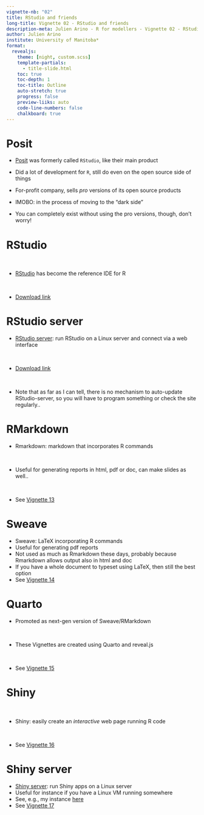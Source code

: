 ---
vignette-nb: "02"
title: RStudio and friends
long-title: Vignette 02 - RStudio and friends
description-meta: Julien Arino - R for modellers - Vignette 02 - RStudio and friends
author: Julien Arino
institute: University of Manitoba*
format: 
  revealjs:
    theme: [night, custom.scss]    
    template-partials:
      - title-slide.html
    toc: true
    toc-depth: 1
    toc-title: Outline
    auto-stretch: true
    progress: false
    preview-liiks: auto
    code-line-numbers: false
    chalkboard: true
---

# Posit

- [Posit](https://posit.co/) was formerly called `RStudio`, like their main product

- Did a lot of development for `R`, still do even on the open source side of things

- For-profit company, sells *pro* versions of its open source products

- IMOBO: in the process of moving to the "dark side"

- You can completely exist without using the pro versions, though, don't worry!

# RStudio

<br>

- [RStudio](https://posit.co/products/open-source/rstudio/) has become the reference IDE for R

<br>

- [Download link](https://posit.co/download/rstudio-desktop/)

# RStudio server

- [RStudio server](https://posit.co/products/open-source/rstudio-server/): run RStudio on a Linux server and connect via a web interface

<br>

- [Download link](https://posit.co/download/rstudio-server/)

<br>

- Note that as far as I can tell, there is no mechanism to auto-update RStudio-server, so you will have to program something or check the site regularly..

# RMarkdown

- Rmarkdown: markdown that incorporates R commands

<br>

- Useful for generating reports in html, pdf or doc, can make slides as well..

<br>

- See [Vignette 13](https://julien-arino.github.io/R-for-modellers/SLIDES/vignette-13-RMarkdown.html)

# Sweave

- Sweave: LaTeX incorporating R commands
- Useful for generating pdf reports
- Not used as much as Rmarkdown these days, probably because Rmarkdown allows output also in html and doc
- If you have a whole document to typeset using LaTeX, then still the best option
- See [Vignette 14](https://julien-arino.github.io/R-for-modellers/SLIDES/vignette-14-Sweave.html)

# Quarto

- Promoted as next-gen version of Sweave/RMarkdown

<br>

- These Vignettes are created using Quarto and reveal.js

<br>

- See [Vignette 15](https://julien-arino.github.io/R-for-modellers/SLIDES/vignette-15-Quarto.html)

# Shiny

<br>

- Shiny: easily create an *interactive* web page running R code

<br>

- See [Vignette 16](https://julien-arino.github.io/R-for-modellers/SLIDES/vignette-16-Shiny.html)

# Shiny server

- [Shiny server](https://posit.co/products/open-source/shinyserver/): run Shiny apps on a Linux server
- Useful for instance if you have a Linux VM running somewhere
- See, e.g., my instance [here](https://daytah-or-dahtah.ovh:3838/)
- See [Vignette 17](https://julien-arino.github.io/R-for-modellers/SLIDES/vignette-17-Shiny-server.html)
